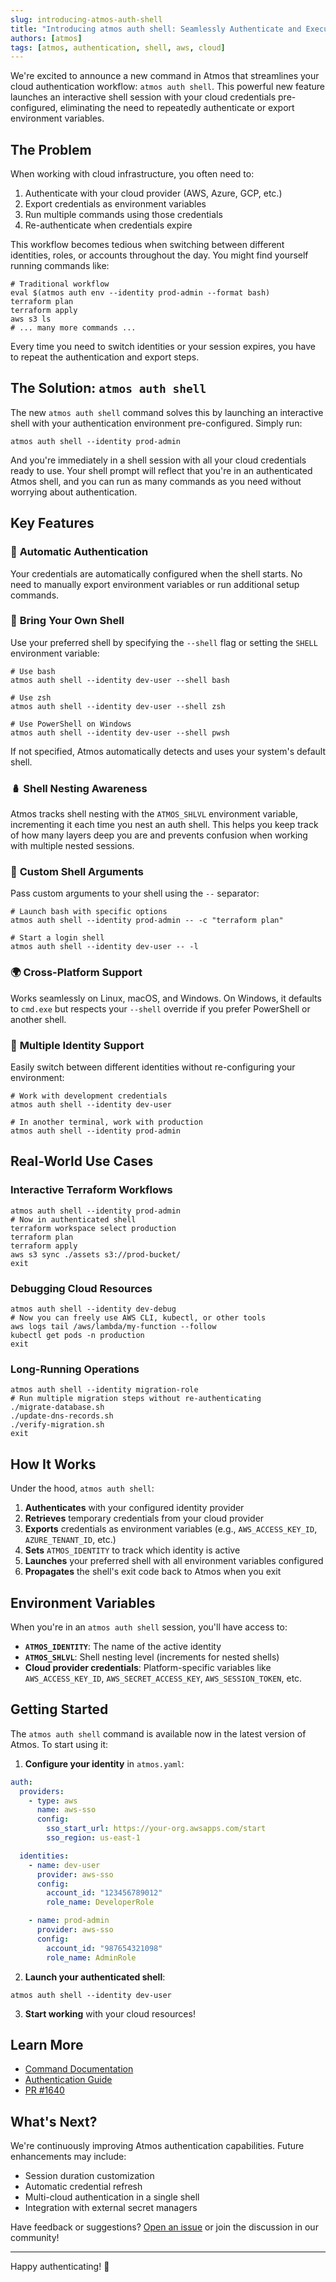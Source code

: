 ```yaml
---
slug: introducing-atmos-auth-shell
title: "Introducing atmos auth shell: Seamlessly Authenticate and Execute"
authors: [atmos]
tags: [atmos, authentication, shell, aws, cloud]
---
```


We're excited to announce a new command in Atmos that streamlines your cloud authentication workflow: `atmos auth shell`. This powerful new feature launches an interactive shell session with your cloud credentials pre-configured, eliminating the need to repeatedly authenticate or export environment variables.

<!-- truncate -->

## The Problem

When working with cloud infrastructure, you often need to:

1. Authenticate with your cloud provider (AWS, Azure, GCP, etc.)
2. Export credentials as environment variables
3. Run multiple commands using those credentials
4. Re-authenticate when credentials expire

This workflow becomes tedious when switching between different identities, roles, or accounts throughout the day. You might find yourself running commands like:

```shell
# Traditional workflow
eval $(atmos auth env --identity prod-admin --format bash)
terraform plan
terraform apply
aws s3 ls
# ... many more commands ...
```

Every time you need to switch identities or your session expires, you have to repeat the authentication and export steps.

## The Solution: `atmos auth shell`

The new `atmos auth shell` command solves this by launching an interactive shell with your authentication environment pre-configured. Simply run:

```shell
atmos auth shell --identity prod-admin
```

And you're immediately in a shell session with all your cloud credentials ready to use. Your shell prompt will reflect that you're in an authenticated Atmos shell, and you can run as many commands as you need without worrying about authentication.

## Key Features

### 🔐 **Automatic Authentication**

Your credentials are automatically configured when the shell starts. No need to manually export environment variables or run additional setup commands.

### 🐚 **Bring Your Own Shell**

Use your preferred shell by specifying the `--shell` flag or setting the `SHELL` environment variable:

```shell
# Use bash
atmos auth shell --identity dev-user --shell bash

# Use zsh
atmos auth shell --identity dev-user --shell zsh

# Use PowerShell on Windows
atmos auth shell --identity dev-user --shell pwsh
```

If not specified, Atmos automatically detects and uses your system's default shell.

### 🪆 **Shell Nesting Awareness**

Atmos tracks shell nesting with the `ATMOS_SHLVL` environment variable, incrementing it each time you nest an auth shell. This helps you keep track of how many layers deep you are and prevents confusion when working with multiple nested sessions.

### 🎯 **Custom Shell Arguments**

Pass custom arguments to your shell using the `--` separator:

```shell
# Launch bash with specific options
atmos auth shell --identity prod-admin -- -c "terraform plan"

# Start a login shell
atmos auth shell --identity dev-user -- -l
```

### 🌍 **Cross-Platform Support**

Works seamlessly on Linux, macOS, and Windows. On Windows, it defaults to `cmd.exe` but respects your `--shell` override if you prefer PowerShell or another shell.

### 🔑 **Multiple Identity Support**

Easily switch between different identities without re-configuring your environment:

```shell
# Work with development credentials
atmos auth shell --identity dev-user

# In another terminal, work with production
atmos auth shell --identity prod-admin
```

## Real-World Use Cases

### Interactive Terraform Workflows

```shell
atmos auth shell --identity prod-admin
# Now in authenticated shell
terraform workspace select production
terraform plan
terraform apply
aws s3 sync ./assets s3://prod-bucket/
exit
```

### Debugging Cloud Resources

```shell
atmos auth shell --identity dev-debug
# Now you can freely use AWS CLI, kubectl, or other tools
aws logs tail /aws/lambda/my-function --follow
kubectl get pods -n production
exit
```

### Long-Running Operations

```shell
atmos auth shell --identity migration-role
# Run multiple migration steps without re-authenticating
./migrate-database.sh
./update-dns-records.sh
./verify-migration.sh
exit
```

## How It Works

Under the hood, `atmos auth shell`:

1. **Authenticates** with your configured identity provider
2. **Retrieves** temporary credentials from your cloud provider
3. **Exports** credentials as environment variables (e.g., `AWS_ACCESS_KEY_ID`, `AZURE_TENANT_ID`, etc.)
4. **Sets** `ATMOS_IDENTITY` to track which identity is active
5. **Launches** your preferred shell with all environment variables configured
6. **Propagates** the shell's exit code back to Atmos when you exit

## Environment Variables

When you're in an `atmos auth shell` session, you'll have access to:

- **`ATMOS_IDENTITY`**: The name of the active identity
- **`ATMOS_SHLVL`**: Shell nesting level (increments for nested shells)
- **Cloud provider credentials**: Platform-specific variables like `AWS_ACCESS_KEY_ID`, `AWS_SECRET_ACCESS_KEY`, `AWS_SESSION_TOKEN`, etc.

## Getting Started

The `atmos auth shell` command is available now in the latest version of Atmos. To start using it:

1. **Configure your identity** in `atmos.yaml`:

```yaml
auth:
  providers:
    - type: aws
      name: aws-sso
      config:
        sso_start_url: https://your-org.awsapps.com/start
        sso_region: us-east-1

  identities:
    - name: dev-user
      provider: aws-sso
      config:
        account_id: "123456789012"
        role_name: DeveloperRole

    - name: prod-admin
      provider: aws-sso
      config:
        account_id: "987654321098"
        role_name: AdminRole
```

2. **Launch your authenticated shell**:

```shell
atmos auth shell --identity dev-user
```

3. **Start working** with your cloud resources!

## Learn More

- [Command Documentation](/cli/commands/auth/auth-shell)
- [Authentication Guide](/core-concepts/authentication)
- [PR #1640](https://github.com/cloudposse/atmos/pull/1640)

## What's Next?

We're continuously improving Atmos authentication capabilities. Future enhancements may include:

- Session duration customization
- Automatic credential refresh
- Multi-cloud authentication in a single shell
- Integration with external secret managers

Have feedback or suggestions? [Open an issue](https://github.com/cloudposse/atmos/issues) or join the discussion in our community!

---

Happy authenticating! 🚀
